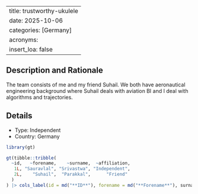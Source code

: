 
---
title: trustworthy-ukulele
date: 2025-10-06
categories: [Germany]
acronyms:
  insert_loa: false
---

## Description and Rationale

The team consists of me and my friend Suhail. We both have aeronautical engineering background where Suhail deals with aviation BI and I deal with algorithms and trajectories.

## Details

* Type: Independent
* Country: Germany

```r
library(gt)

gt(tibble::tribble(
  ~id,   ~forename,    ~surname,  ~affiliation,
   1L, "Sauravlal", "Srivastwa", "Independent",
   2L,    "Suhail",  "Parakkal",      "Friend"
  )
) |> cols_label(id = md("**ID**"), forename = md("**Forename**"), surname ~ md("**Surname**"), affiliation ~ md("**Affiliation**"))
```
